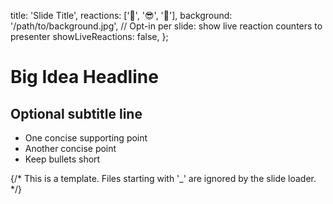   title: 'Slide Title',
  reactions: ['🧡', '😎', '🤔'],
  background: '/path/to/background.jpg',
  // Opt-in per slide: show live reaction counters to presenter
  showLiveReactions: false,
};

# Big Idea Headline

## Optional subtitle line

- One concise supporting point
- Another concise point
- Keep bullets short

{/* This is a template. Files starting with '_' are ignored by the slide loader. */}
